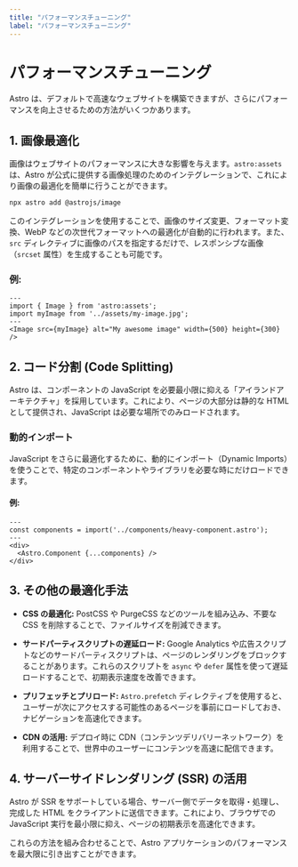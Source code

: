 ```yaml
---
title: "パフォーマンスチューニング"
label: "パフォーマンスチューニング"
---
```


# パフォーマンスチューニング

Astro は、デフォルトで高速なウェブサイトを構築できますが、さらにパフォーマンスを向上させるための方法がいくつかあります。

## 1. 画像最適化

画像はウェブサイトのパフォーマンスに大きな影響を与えます。`astro:assets` は、Astro が公式に提供する画像処理のためのインテグレーションで、これにより画像の最適化を簡単に行うことができます。

```bash
npx astro add @astrojs/image
```

このインテグレーションを使用することで、画像のサイズ変更、フォーマット変換、WebP などの次世代フォーマットへの最適化が自動的に行われます。また、`src` ディレクティブに画像のパスを指定するだけで、レスポンシブな画像（`srcset` 属性）を生成することも可能です。

### 例:

```astro
---
import { Image } from 'astro:assets';
import myImage from '../assets/my-image.jpg';
---
<Image src={myImage} alt="My awesome image" width={500} height={300} />
```

## 2. コード分割 (Code Splitting)

Astro は、コンポーネントの JavaScript を必要最小限に抑える「アイランドアーキテクチャ」を採用しています。これにより、ページの大部分は静的な HTML として提供され、JavaScript は必要な場所でのみロードされます。

### 動的インポート

JavaScript をさらに最適化するために、動的にインポート（Dynamic Imports）を使うことで、特定のコンポーネントやライブラリを必要な時にだけロードできます。

#### 例:

```astro
---
const components = import('../components/heavy-component.astro');
---
<div>
  <Astro.Component {...components} />
</div>
```

## 3. その他の最適化手法

- **CSS の最適化:** PostCSS や PurgeCSS などのツールを組み込み、不要な CSS を削除することで、ファイルサイズを削減できます。

- **サードパーティスクリプトの遅延ロード:** Google Analytics や広告スクリプトなどのサードパーティスクリプトは、ページのレンダリングをブロックすることがあります。これらのスクリプトを `async` や `defer` 属性を使って遅延ロードすることで、初期表示速度を改善できます。

- **プリフェッチとプリロード:** `Astro.prefetch` ディレクティブを使用すると、ユーザーが次にアクセスする可能性のあるページを事前にロードしておき、ナビゲーションを高速化できます。

- **CDN の活用:** デプロイ時に CDN（コンテンツデリバリーネットワーク）を利用することで、世界中のユーザーにコンテンツを高速に配信できます。

## 4. サーバーサイドレンダリング (SSR) の活用

Astro が SSR をサポートしている場合、サーバー側でデータを取得・処理し、完成した HTML をクライアントに送信できます。これにより、ブラウザでの JavaScript 実行を最小限に抑え、ページの初期表示を高速化できます。

これらの方法を組み合わせることで、Astro アプリケーションのパフォーマンスを最大限に引き出すことができます。
